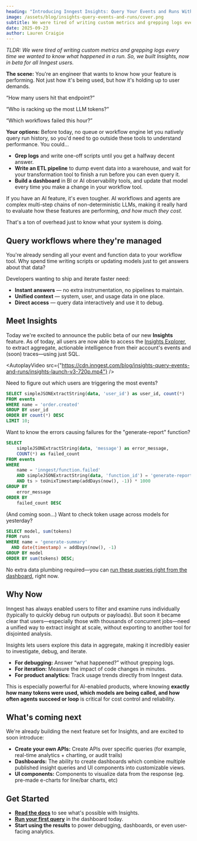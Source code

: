 ```yaml
---
heading: "Introducing Inngest Insights: Query Your Events and Runs Without Extra Plumbing"
image: /assets/blog/insights-query-events-and-runs/cover.png
subtitle: We were tired of writing custom metrics and grepping logs every time we wanted to know what happened in a run. So, we built Insights, now in beta for all Inngest users.
date: 2025-09-23
author: Lauren Craigie
---
```


*TLDR: We were tired of writing custom metrics and grepping logs every time we wanted to know what happened in a run. So, we built Insights, now in beta for all Inngest users.*

**The scene:** You're an engineer that wants to know how your feature is performing. Not just how it's being used, but how it's holding up to user demands.

“How many users hit that endpoint?”

“Who is racking up the most LLM tokens?”

“Which workflows failed this hour?”

**Your options:** Before today, no queue or workflow engine let you natively query run history, so you'd need to go outside these tools to understand performance. You could…

- **Grep logs** and write one-off scripts until you get a halfway decent answer.
- **Write an ETL pipeline** to dump event data into a warehouse, and wait for your transformation tool to finish a run before you can even query it.
- **Build a dashboard** in BI or AI observability tools, and update that model every time you make a change in your workflow tool.

If you have an AI feature, it's even tougher. AI workflows and agents are complex multi-step chains of non-deterministic LLMs, making it really hard to evaluate how these features are performing, *and how much they cost.*

That's a ton of overhead just to know what your system is doing.

## Query workflows where they're managed

You're already sending all your event and function data to your workflow tool. Why spend time writing scripts or updating models just to get answers about that data?

Developers wanting to ship and iterate faster need:

- **Instant answers** — no extra instrumentation, no pipelines to maintain.
- **Unified context** — system, user, and usage data in one place.
- **Direct access** — query data interactively and use it to debug.

## Meet Insights

Today we're excited to announce the public beta of our new **Insights** feature. As of today, all users are now able to access the [Insights Explorer](https://app.inngest.com/env/production/insights?ref=blog-insights-query-events-and-runs), to extract aggregate, actionable intelligence from their account's events and (soon) traces—using just SQL.

<AutoplayVideo src={"https://cdn.inngest.com/blog/insights-query-events-and-runs/insights-launch-v3-720p.mp4"} />

Need to figure out which users are triggering the most events?

```sql
SELECT simpleJSONExtractString(data, 'user_id') as user_id, count(*)
FROM events
WHERE name = 'order.created'
GROUP BY user_id
ORDER BY count(*) DESC
LIMIT 10;
```

Want to know the errors causing failures for the "generate-report" function?

```sql
SELECT
    simpleJSONExtractString(data, 'message') as error_message,
    COUNT(*) as failed_count
FROM events
WHERE
    name = 'inngest/function.failed'
    AND simpleJSONExtractString(data, 'function_id') = 'generate-report'
    AND ts > toUnixTimestamp(addDays(now(), -1)) * 1000
GROUP BY
    error_message
ORDER BY
    failed_count DESC
```

(And coming soon…) Want to check token usage across models for yesterday?

```sql
SELECT model, sum(tokens)
FROM runs
WHERE name = 'generate-summary'
  AND date(timestamp) = addDays(now(), -1)
GROUP BY model
ORDER BY sum(tokens) DESC;
```

No extra data plumbing required—you can [run these queries right from the dashboard](https://app.inngest.com/env/production/insights?ref=blog-insights-query-events-and-runs), right now.

## Why Now

Inngest has always enabled users to filter and examine runs individually (typically to quickly debug run outputs or payloads). But soon it became clear that users—especially those with thousands of concurrent jobs—need a unified way to extract insight at scale, without exporting to another tool for disjointed analysis.

Insights lets users explore this data in aggregate, making it incredibly easier to investigate, debug, and iterate.

- **For debugging:** Answer “what happened?” without grepping logs.
- **For iteration:** Measure the impact of code changes in minutes.
- **For product analytics:** Track usage trends directly from Inngest data.

This is especially powerful for AI-enabled products, where knowing **exactly how many tokens were used, which models are being called, and how often agents succeed or loop** is critical for cost control and reliability.

## What's coming next

We're already building the next feature set for Insights, and are excited to soon introduce:

- **Create your own APIs:** Create APIs over specific queries (for example, real-time analytics + charting, or audit trails)
- **Dashboards:** The ability to create dashboards which combine multiple published insight queries and UI components into customizable views.
- **UI components:** Components to visualize data from the response (eg. pre-made e-charts for line/bar charts, etc)

## Get Started

- **[Read the docs](/docs/platform/monitor/insights?ref=blog-insights-query-events-and-runs)** to see what's possible with Insights.
- **[Run your first query](https://app.inngest.com/env/production/insights?ref=blog-insights-query-events-and-runs)** in the dashboard today.
- **Start using the results** to power debugging, dashboards, or even user-facing analytics.
